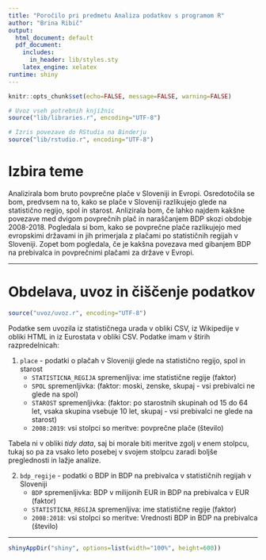 ```yaml
---
title: "Poročilo pri predmetu Analiza podatkov s programom R"
author: "Brina Ribič"
output:
  html_document: default
  pdf_document:
    includes:
      in_header: lib/styles.sty
    latex_engine: xelatex
runtime: shiny
---
```


```r
knitr::opts_chunk$set(echo=FALSE, message=FALSE, warning=FALSE)

# Uvoz vseh potrebnih knjižnic
source("lib/libraries.r", encoding="UTF-8")
```

```r
# Izris povezave do RStudia na Binderju
source("lib/rstudio.r", encoding="UTF-8")
```

# Izbira teme

Analizirala bom bruto povprečne plače v Sloveniji in Evropi. Osredotočila se bom, predvsem na to, kako se plače v Sloveniji razlikujejo glede na statistično regijo, spol in starost. Anlizirala bom, če lahko najdem kakšne povezave med dvigom povprečnih plač in naraščanjem BDP skozi obdobje 2008-2018. Pogledala si bom, kako se povprečne plače razlikujejo med evropskimi državami in jih primerjala z plačami po statističnih regijah v Sloveniji. Zopet bom pogledala, če je kakšna povezava med gibanjem BDP na prebivalca in povprečnimi plačami za države v Evropi.


***

# Obdelava, uvoz in čiščenje podatkov

```r
source("uvoz/uvoz.r", encoding="UTF-8")
```
  
Podatke sem uvozila iz statističnega urada v obliki CSV, iz Wikipedije v obliki HTML in iz Eurostata v obliki CSV. Podatke imam v štirih razpredelnicah:

1. `place` - podatki o plačah v Sloveniji glede na statistično regijo, spol in starost
   - `STATISTICNA_REGIJA` spremenljiva: ime statistične regije (faktor)
   - `SPOL` spremenljivka: (faktor: moski, zenske, skupaj - vsi prebivalci ne glede na spol)
   - `STAROST` spremenljivka: (faktor: po starostnih skupinah od 15 do 64 let, vsaka skupina           vsebuje 10 let, skupaj - vsi prebivalci ne glede na starost)
   - `2008:2019`: vsi stolpci so meritve: povprečne plače (število)

Tabela ni v obliki *tidy data*, saj bi morale biti meritve zgolj v enem stolpcu, tukaj so pa za vsako leto posebej v svojem stolpcu zaradi boljše preglednosti in lažje analize.

2. `bdp_regije` - podatki o BDP in BDP na prebivalca v statističnih regijah v Sloveniji
   -  `BDP` spremenljivka: BDP v milijonih EUR in BDP na prebivalca v EUR (faktor)
   - `STATISTICNA_REGIJA` spremenljiva: ime statistične regije (faktor)
   - `2008:2018`: vsi stolpci so meritve: Vrednosti BDP in BDP na prebivalca (število)

***

```r
shinyAppDir("shiny", options=list(width="100%", height=600))
```
